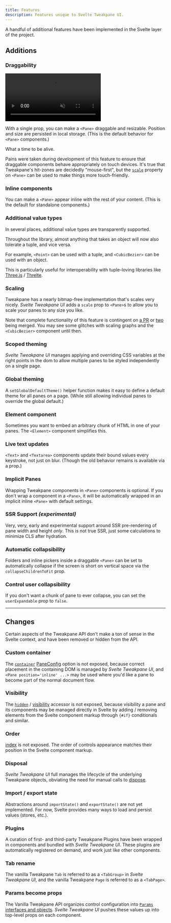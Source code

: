 ```yaml
---
title: Features
description: Features unique to Svelte Tweakpane UI.
---
```


A handful of additional features have been implemented in the Svelte layer of the project.

## Additions

### Draggability

<video autoplay loop muted playsinline>
  <source src="/svelte-tweakpane-ui/draggability-demo.mp4" type="video/mp4" />

Your browser does not support the video tag.

</video>

With a single prop, you can make a `<Pane>` draggable and resizable. Position and size are persisted in local storage. (This is the default behavior for `<Pane>` components.)

What a time to be alive.

Pains were taken during development of this feature to ensure that draggable components behave appropriately on touch devices. It's true that Tweakpane's hit-zones are decidedly "mouse-first", but the [`scale`](/svelte-tweakpane-ui/docs/components/pane#scale) property on `<Pane>` can be used to make things more touch-friendly.

### Inline components

You can make a `<Pane>` appear inline with the rest of your content. (This is the default for standalone components.)

### Additional value types

In several places, additional value types are transparently supported.

Throughout the library, almost anything that takes an object will now also tolerate a tuple, and vice versa.

For example, `<Point>` can be used with a tuple, and `<CubicBezier>` can be used with an object.

This is particularly useful for interoperability with tuple-loving libraries like [Three.js](https://threejs.org) / [Threlte](https://threlte.xyz).

### Scaling

Tweakpane has a nearly bitmap-free implementation that's scales very nicely. _Svelte Tweakpane UI_ adds a `scale` prop to `<Pane>`s to allow you to scale your panes to any size you like.

Note that complete functionality of this feature is contingent on [a PR](https://github.com/cocopon/tweakpane/pull/586) or [two](https://github.com/tweakpane/plugin-essentials/pull/19) being merged. You may see some glitches with scaling graphs and the `<CubicBezier>` component until then.

### Scoped theming

_Svelte Tweakpane UI_ manages applying and overriding CSS variables at the right points in the dom to allow multiple panes to be styled independently on a single page.

### Global theming

A `setGlobalDefaultTheme()` helper function makes it easy to define a default theme for all panes on a page. (While still allowing individual panes to override the global default.)

### Element component

Sometimes you want to embed an arbitrary chunk of HTML in one of your panes. The `<Element>` component simplifies this.

### Live text updates

`<Text>` and `<Textarea>` components update their bound values every keystroke, not just on blur. (Though the old behavior remains is available via a prop.)

### Implicit Panes

Wrapping Tweakpane components in `<Pane>` components is optional. If you don't wrap a component in a `<Pane>`, it will be automatically wrapped in an implicit inline `<Pane>` with default settings.

### SSR Support _(experimental)_

Very, very, early and experimental support around SSR pre-rendering of pane width and height _only_. This is not true SSR, just some calculations to minimize CLS after hydration.

### Automatic collapsibility

Folders and inline pickers inside a draggable `<Pane>` can be set to automatically collapse if the screen is short on vertical space via the `collapseChildrenToFit` prop.

### Control user collapsibility

If you don't want a chunk of pane to ever collapse, you can set the `userExpandable` prop to `false`.

---

## Changes

Certain aspects of the Tweakpane API don't make a ton of sense in the Svelte context, and have been removed or hidden from the API.

### Custom container

The [`container`](https://tweakpane.github.io/docs/misc/#container) [PaneConfig](https://tweakpane.github.io/docs/api/interfaces/_internal_.PaneConfig.html) option is not exposed, because correct placement in the containing DOM is managed by _Svelte Tweakpane UI_, and `<Pane position='inline' ...>` may be used where you'd like a pane to become part of the normal document flow.

### Visibility

The [`hidden`](https://tweakpane.github.io/docs/api/classes/Pane.html#hidden) / [visibility](https://tweakpane.github.io/docs/misc/#visibility) accessor is not exposed, because visibility a pane and its components may be managed directly in Svelte by adding / removing elements from the Svelte component markup through `{#if}` conditionals and similar.

### Order

[index](https://tweakpane.github.io/docs/misc/#insert) is not exposed. The order of controls appearance matches their position in the Svelte component markup.

### Disposal

_Svelte Tweakpane UI_ full manages the lifecycle of the underlying Tweakpane objects, obviating the need for manual calls to [dispose](https://tweakpane.github.io/docs/misc/#disposing).

### Import / export state

Abstractions around `importState()` and `exportState()` are not yet implemented. For now, Svelte provides many ways to load and persist values (stores, etc.).

### Plugins

A curation of first- and third-party Tweakpane Plugins have been wrapped in components and bundled with _Svelte Tweakpane UI_. These plugins are automatically registered on demand, and work just like other components.

### Tab rename

The vanilla Tweakpane `Tab` is referred to as a `<TabGroup>` in _Svelte Tweakpane UI_, and the vanilla Tweakpane `Page` is referred to as a `<TabPage>`.

### Params become props

The Vanilla Tweakpane API organizes control configuration into [`Params` interfaces and objects](https://tweakpane.github.io/docs/api/interfaces/_internal_.BindingParams.html). _Svelte Tweakpane UI_ pushes these values up into top-level props on each component.
